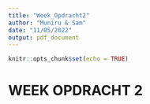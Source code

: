 ```yaml
---
title: "Week_Opdracht2"
author: "Muniru & Sam"
date: "11/05/2022"
output: pdf_document
---
```


```r
knitr::opts_chunk$set(echo = TRUE)
```

# WEEK OPDRACHT 2

